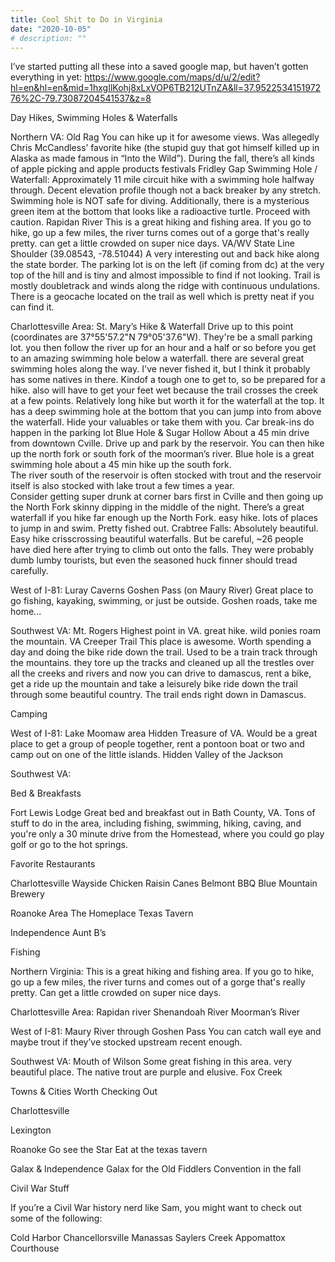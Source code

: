 ```yaml
---
title: Cool Shit to Do in Virginia
date: "2020-10-05"
# description: ""
---
```



I’ve started putting all these into a saved google map, but haven’t gotten everything in yet: https://www.google.com/maps/d/u/2/edit?hl=en&hl=en&mid=1hxgIlKohj8xLxVOP6TB212UTnZA&ll=37.952253415197276%2C-79.73087204541537&z=8


Day Hikes, Swimming Holes & Waterfalls


Northern VA:
Old Rag
You can hike up it for awesome views.  Was allegedly Chris McCandless’ favorite hike (the stupid guy that got himself killed up in Alaska as made famous in “Into the Wild”).
During the fall, there’s all kinds of apple picking and apple products festivals
Fridley Gap Swimming Hole / Waterfall: 
Approximately 11 mile circuit hike with a swimming hole halfway through. Decent elevation profile though not a back breaker by any stretch. Swimming hole is NOT safe for diving. Additionally, there is a mysterious green item at the bottom that looks like a radioactive turtle. Proceed with caution.
Rapidan River
This is a great hiking and fishing area. If you go to hike, go up a few miles, the river turns comes out of a gorge that's really pretty. can get a little crowded on super nice days.
VA/WV State Line Shoulder (39.08543, -78.51044)
A very interesting out and back hike along the state border. The parking lot is on the left (if coming from dc) at the very top of the hill and is tiny and almost impossible to find if not looking. Trail is mostly doubletrack and winds along the ridge with continuous undulations. There is a geocache located on the trail as well which is pretty neat if you can find it.

Charlottesville Area:
St. Mary’s Hike & Waterfall
Drive up to this point (coordinates are 37°55'57.2"N 79°05'37.6"W). They're be a small parking lot.  you then follow the river up for an hour and a half or so before you get to an amazing swimming hole below a waterfall. there are several great swimming holes along the way.  I've never fished it, but I think it probably has some natives in there.
Kindof a tough one to get to, so be prepared for a hike. also will have to get your feet wet because the trail crosses the creek at a few points.
Relatively long hike but worth it for the waterfall at the top.  It has a deep swimming hole at the bottom that you can jump into from above the waterfall.
Hide your valuables or take them with you.  Car break-ins do happen in the parking lot
Blue Hole & Sugar Hollow
About a 45 min drive from downtown Cville.  Drive up and park by the reservoir.  You can then hike up the north fork or south fork of the moorman’s river.  Blue hole is a great swimming hole about a 45 min hike up the south fork.  
The river south of the reservoir is often stocked with trout and the reservoir itself is also stocked with lake trout a few times a year.  
Consider getting super drunk at corner bars first in Cville and then going up the North Fork skinny dipping in the middle of the night. 
There’s a great waterfall if you hike far enough up the North Fork. easy hike. lots of places to jump in and swim. Pretty fished out.
Crabtree Falls:
Absolutely beautiful. Easy hike crisscrossing beautiful waterfalls. But be careful, ~26 people have died here after trying to climb out onto the falls.  They were probably dumb lumby tourists, but even the seasoned huck finner should tread carefully. 

West of I-81:
Luray Caverns
Goshen Pass (on Maury River)
Great place to go fishing, kayaking, swimming, or just be outside.
Goshen roads, take me home...

Southwest VA:
Mt. Rogers
Highest point in VA. great hike. wild ponies roam the mountain.
VA Creeper Trail
This place is awesome.  Worth spending a day and doing the bike ride down the trail.
Used to be a train track through the mountains. they tore up the tracks and cleaned up all the trestles over all the creeks and rivers and now you can drive to damascus, rent a bike, get a ride up the mountain and take a leisurely bike ride down the trail through some beautiful country.
The trail ends right down in Damascus. 



Camping


West of I-81:
Lake Moomaw area
Hidden Treasure of VA. Would be a great place to get a group of people together, rent a pontoon boat or two and camp out on one of the little islands.
Hidden Valley of the Jackson

Southwest VA:


Bed & Breakfasts

Fort Lewis Lodge
Great bed and breakfast out in Bath County, VA. Tons of stuff to do in the area, including fishing, swimming, hiking, caving, and you're only a 30 minute drive from the Homestead, where you could go play golf or go to the hot springs.


Favorite Restaurants


Charlottesville
Wayside Chicken
Raisin Canes
Belmont BBQ
Blue Mountain Brewery

Roanoke Area
The Homeplace
Texas Tavern

Independence
Aunt B’s





Fishing


Northern Virginia:
This is a great hiking and fishing area. If you go to hike, go up a few miles, the river turns and comes out of a gorge that's really pretty.  Can get a little crowded on super nice days.

Charlottesville Area:
Rapidan river
Shenandoah River
Moorman’s River

West of I-81:
Maury River through Goshen Pass
You can catch wall eye and maybe trout if they’ve stocked upstream recent enough. 

Southwest VA:
Mouth of Wilson
Some great fishing in this area. very beautiful place.  The native trout are purple and elusive. 
Fox Creek


Towns & Cities Worth Checking Out



Charlottesville 


Lexington


Roanoke
Go see the Star
Eat at the texas tavern

Galax & Independence
Galax for the Old Fiddlers Convention in the fall


Civil War Stuff



If you’re a Civil War history nerd like Sam, you might want to check out some of the following: 

Cold Harbor
Chancellorsville
Manassas
Saylers Creek
Appomattox Courthouse
